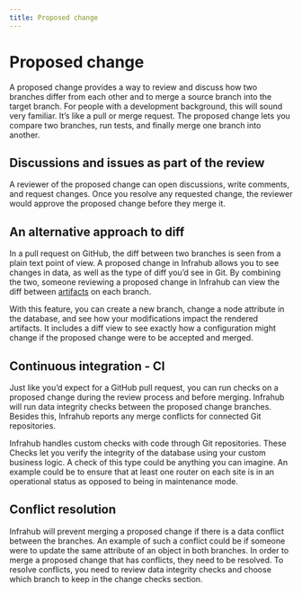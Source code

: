 ```yaml
---
title: Proposed change
---
```


# Proposed change

A proposed change provides a way to review and discuss how two branches differ from each other and to merge a source branch into the target branch. For people with a development background, this will sound very familiar. It’s like a pull or merge request. The proposed change lets you compare two branches, run tests, and finally merge one branch into another.

<center>
  <VideoPlayer url='https://www.youtube.com/watch?v=OAXk3dKKgf0' light />
</center>

## Discussions and issues as part of the review

A reviewer of the proposed change can open discussions, write comments, and request changes. Once you resolve any requested change, the reviewer would approve the proposed change before they merge it.

## An alternative approach to diff

In a pull request on GitHub, the diff between two branches is seen from a plain text point of view. A proposed change in Infrahub allows you to see changes in data, as well as the type of diff you’d see in Git. By combining the two, someone reviewing a proposed change in Infrahub can view the diff between [artifacts](artifact) on each branch.

With this feature, you can create a new branch, change a node attribute in the database, and see how your modifications impact the rendered artifacts. It includes a diff view to see exactly how a configuration might change if the proposed change were to be accepted and merged.

## Continuous integration - CI

Just like you’d expect for a GitHub pull request, you can run checks on a proposed change during the review process and before merging. Infrahub will run data integrity checks between the proposed change branches. Besides this, Infrahub reports any merge conflicts for connected Git repositories.

Infrahub handles custom checks with code through Git repositories. These Checks let you verify the integrity of the database using your custom business logic. A check of this type could be anything you can imagine. An example could be to ensure that at least one router on each site is in an operational status as opposed to being in maintenance mode.

## Conflict resolution

Infrahub will prevent merging a proposed change if there is a data conflict between the branches. An example of such a conflict could be if someone were to update the same attribute of an object in both branches. In order to merge a proposed change that has conflicts, they need to be resolved. To resolve conflicts, you need to review data integrity checks and choose which branch to keep in the change checks section.
